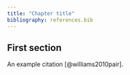 ```yaml
---
title: "Chapter title"
bibliography: references.bib
---
```


## First section

An example citation [@williams2010pair].
